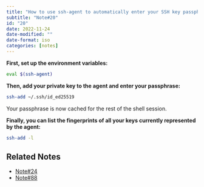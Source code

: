 ```yaml
---
title: "How to use ssh-agent to automatically enter your SSH key passphrase"
subtitle: "Note#20"
id: "20"
date: 2022-11-24
date-modified: ""
date-format: iso
categories: [notes]
---
```

**First, set up the environment variables:**

```bash
eval $(ssh-agent)
```

**Then, add your private key to the agent and enter your passphrase:**

```bash
ssh-add ~/.ssh/id_ed25519
```

Your passphrase is now cached for the rest of the shell session.

**Finally, you can list the fingerprints of all your keys currently represented by the agent:**

```bash
ssh-add -l
```

## Related Notes

* [Note#24](/notes/24)
* [Note#88](/notes/88)
